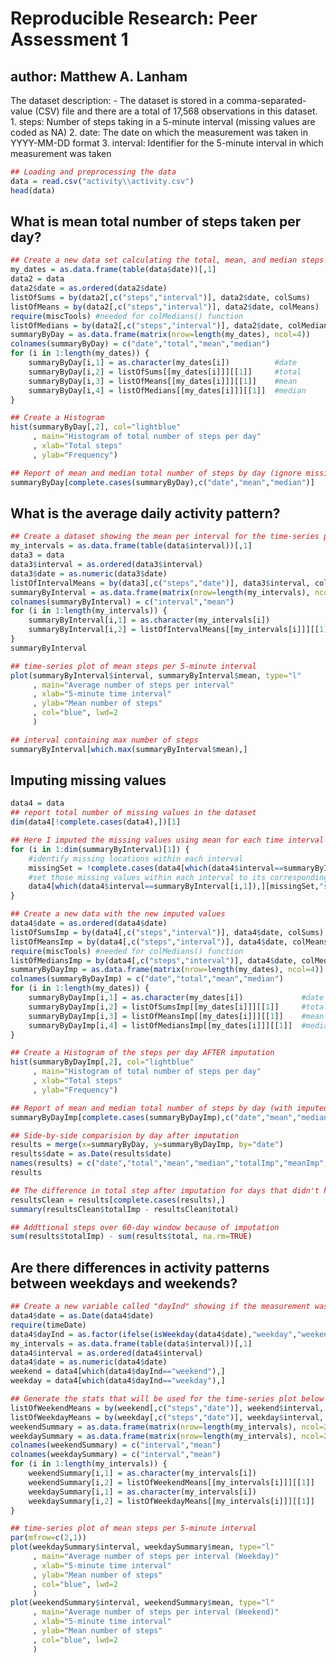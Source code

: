 # Reproducible Research: Peer Assessment 1
## author: Matthew A. Lanham


The dataset description:
- The dataset is stored in a comma-separated-value (CSV) file and there are a total of 17,568 observations in this dataset.
1. steps: Number of steps taking in a 5-minute interval (missing values are coded as NA)
2. date: The date on which the measurement was taken in YYYY-MM-DD format
3. interval: Identifier for the 5-minute interval in which measurement was taken

```r
## Loading and preprocessing the data
data = read.csv("activity\\activity.csv")
head(data)
```

## What is mean total number of steps taken per day?
```r
## Create a new data set calculating the total, mean, and median steps per day
my_dates = as.data.frame(table(data$date))[,1]
data2 = data
data2$date = as.ordered(data2$date)
listOfSums = by(data2[,c("steps","interval")], data2$date, colSums)
listOfMeans = by(data2[,c("steps","interval")], data2$date, colMeans)
require(miscTools) #needed for colMedians() function
listOfMedians = by(data2[,c("steps","interval")], data2$date, colMedians)
summaryByDay = as.data.frame(matrix(nrow=length(my_dates), ncol=4))
colnames(summaryByDay) = c("date","total","mean","median")
for (i in 1:length(my_dates)) {
    summaryByDay[i,1] = as.character(my_dates[i])          #date
    summaryByDay[i,2] = listOfSums[[my_dates[i]]][[1]]     #total
    summaryByDay[i,3] = listOfMeans[[my_dates[i]]][[1]]    #mean
    summaryByDay[i,4] = listOfMedians[[my_dates[i]]][[1]]  #median
}

## Create a Histogram
hist(summaryByDay[,2], col="lightblue"
     , main="Histogram of total number of steps per day"
     , xlab="Total steps"
     , ylab="Frequency")

## Report of mean and median total number of steps by day (ignore missing values)
summaryByDay[complete.cases(summaryByDay),c("date","mean","median")]
```

## What is the average daily activity pattern?
```r
## Create a dataset showing the mean per interval for the time-series plot
my_intervals = as.data.frame(table(data$interval))[,1]
data3 = data
data3$interval = as.ordered(data3$interval)
data3$date = as.numeric(data3$date)
listOfIntervalMeans = by(data3[,c("steps","date")], data3$interval, colMeans, na.rm=TRUE)
summaryByInterval = as.data.frame(matrix(nrow=length(my_intervals), ncol=2))
colnames(summaryByInterval) = c("interval","mean")
for (i in 1:length(my_intervals)) {
    summaryByInterval[i,1] = as.character(my_intervals[i])                #interval
    summaryByInterval[i,2] = listOfIntervalMeans[[my_intervals[i]]][[1]]  #mean
}
summaryByInterval

## time-series plot of mean steps per 5-minute interval
plot(summaryByInterval$interval, summaryByInterval$mean, type="l"
     , main="Average number of steps per interval"
     , xlab="5-minute time interval"
     , ylab="Mean number of steps"
     , col="blue", lwd=2
     )

## interval containing max number of steps
summaryByInterval[which.max(summaryByInterval$mean),]
```
## Imputing missing values
```r
data4 = data
## report total number of missing values in the dataset
dim(data4[!complete.cases(data4),])[1]

## Here I imputed the missing values using mean for each time interval
for (i in 1:dim(summaryByInterval)[1]) {
    #identify missing locations within each interval
    missingSet = !complete.cases(data4[which(data4$interval==summaryByInterval[i,1]),])
    #set those missing values within each interval to its corresponding mean
    data4[which(data4$interval==summaryByInterval[i,1]),][missingSet,"steps"] = summaryByInterval[i,2]
}

## Create a new data with the new imputed values
data4$date = as.ordered(data4$date)
listOfSumsImp = by(data4[,c("steps","interval")], data4$date, colSums)
listOfMeansImp = by(data4[,c("steps","interval")], data4$date, colMeans)
require(miscTools) #needed for colMedians() function
listOfMediansImp = by(data4[,c("steps","interval")], data4$date, colMedians)
summaryByDayImp = as.data.frame(matrix(nrow=length(my_dates), ncol=4))
colnames(summaryByDayImp) = c("date","total","mean","median")
for (i in 1:length(my_dates)) {
    summaryByDayImp[i,1] = as.character(my_dates[i])             #date
    summaryByDayImp[i,2] = listOfSumsImp[[my_dates[i]]][[1]]     #total
    summaryByDayImp[i,3] = listOfMeansImp[[my_dates[i]]][[1]]    #mean
    summaryByDayImp[i,4] = listOfMediansImp[[my_dates[i]]][[1]]  #median
}

## Create a Histogram of the steps per day AFTER imputation
hist(summaryByDayImp[,2], col="lightblue"
     , main="Histogram of total number of steps per day"
     , xlab="Total steps"
     , ylab="Frequency")

## Report of mean and median total number of steps by day (with imputed values)
summaryByDayImp[complete.cases(summaryByDayImp),c("date","mean","median")]

## Side-by-side comparision by day after imputation
results = merge(x=summaryByDay, y=summaryByDayImp, by="date")
results$date = as.Date(results$date)
names(results) = c("date","total","mean","median","totalImp","meanImp","medianImp")
results

## The difference in total step after imputation for days that didn't have missing values initially
resultsClean = results[complete.cases(results),]
summary(resultsClean$totalImp - resultsClean$total)

## Addttional steps over 60-day window because of imputation
sum(results$totalImp) - sum(results$total, na.rm=TRUE)
```

## Are there differences in activity patterns between weekdays and weekends?
```r
## Create a new variable called "dayInd" showing if the measurement was taken during the weekend or weekday
data4$date = as.Date(data4$date)
require(timeDate)
data4$dayInd = as.factor(ifelse(isWeekday(data4$date),"weekday","weekend"))
my_intervals = as.data.frame(table(data$interval))[,1]
data4$interval = as.ordered(data4$interval)
data4$date = as.numeric(data4$date)
weekend = data4[which(data4$dayInd=="weekend"),]
weekday = data4[which(data4$dayInd=="weekday"),]

## Generate the stats that will be used for the time-series plot below
listOfWeekendMeans = by(weekend[,c("steps","date")], weekend$interval, colMeans, na.rm=TRUE)
listOfWeekdayMeans = by(weekday[,c("steps","date")], weekday$interval, colMeans, na.rm=TRUE)
weekendSummary = as.data.frame(matrix(nrow=length(my_intervals), ncol=2))
weekdaySummary = as.data.frame(matrix(nrow=length(my_intervals), ncol=2))
colnames(weekendSummary) = c("interval","mean")
colnames(weekdaySummary) = c("interval","mean")
for (i in 1:length(my_intervals)) {
    weekendSummary[i,1] = as.character(my_intervals[i])                #interval
    weekendSummary[i,2] = listOfWeekendMeans[[my_intervals[i]]][[1]]   #mean
    weekdaySummary[i,1] = as.character(my_intervals[i])                #interval
    weekdaySummary[i,2] = listOfWeekdayMeans[[my_intervals[i]]][[1]]   #mean
}

## time-series plot of mean steps per 5-minute interval
par(mfrow=c(2,1))
plot(weekdaySummary$interval, weekdaySummary$mean, type="l"
     , main="Average number of steps per interval (Weekday)"
     , xlab="5-minute time interval"
     , ylab="Mean number of steps"
     , col="blue", lwd=2
     )
plot(weekendSummary$interval, weekendSummary$mean, type="l"
     , main="Average number of steps per interval (Weekend)"
     , xlab="5-minute time interval"
     , ylab="Mean number of steps"
     , col="blue", lwd=2
     )
```